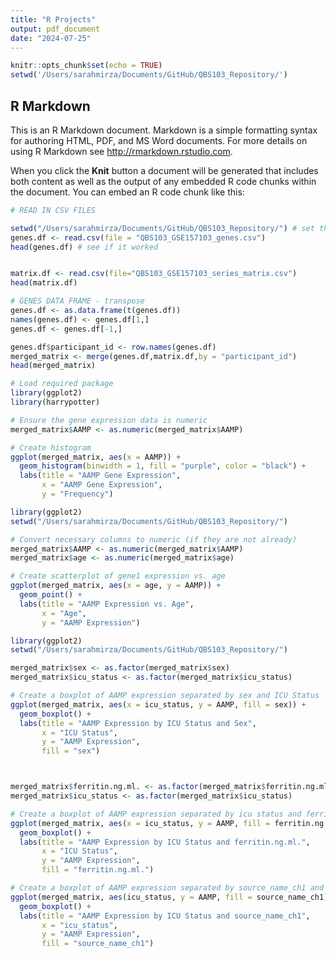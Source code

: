 ```yaml
---
title: "R Projects"
output: pdf_document
date: "2024-07-25"
---
```


```r
knitr::opts_chunk$set(echo = TRUE)
setwd('/Users/sarahmirza/Documents/GitHub/QBS103_Repository/')
```

## R Markdown

This is an R Markdown document. Markdown is a simple formatting syntax for authoring HTML, PDF, and MS Word documents. For more details on using R Markdown see <http://rmarkdown.rstudio.com>.

When you click the **Knit** button a document will be generated that includes both content as well as the output of any embedded R code chunks within the document. You can embed an R code chunk like this:

```r
# READ IN CSV FILES

setwd("/Users/sarahmirza/Documents/GitHub/QBS103_Repository/") # set the working directory
genes.df <- read.csv(file = "QBS103_GSE157103_genes.csv") 
head(genes.df) # see if it worked


matrix.df <- read.csv(file="QBS103_GSE157103_series_matrix.csv")
head(matrix.df)

```
```r
# GENES DATA FRAME - transpose
genes.df <- as.data.frame(t(genes.df))
names(genes.df) <- genes.df[1,]
genes.df <- genes.df[-1,]
```

```r
genes.df$participant_id <- row.names(genes.df)
merged_matrix <- merge(genes.df,matrix.df,by = "participant_id")
head(merged_matrix)
```
```r
# Load required package
library(ggplot2)
library(harrypotter)

# Ensure the gene expression data is numeric
merged_matrix$AAMP <- as.numeric(merged_matrix$AAMP)

# Create histogram
ggplot(merged_matrix, aes(x = AAMP)) +
  geom_histogram(binwidth = 1, fill = "purple", color = "black") +
  labs(title = "AAMP Gene Expression",
       x = "AAMP Gene Expression",
       y = "Frequency") 
```


```r
library(ggplot2)
setwd("/Users/sarahmirza/Documents/GitHub/QBS103_Repository/")

# Convert necessary columns to numeric (if they are not already)
merged_matrix$AAMP <- as.numeric(merged_matrix$AAMP)
merged_matrix$age <- as.numeric(merged_matrix$age)

# Create scatterplot of gene1 expression vs. age
ggplot(merged_matrix, aes(x = age, y = AAMP)) +
  geom_point() +
  labs(title = "AAMP Expression vs. Age",
       x = "Age",
       y = "AAMP Expression") 


```

```r
library(ggplot2)
setwd("/Users/sarahmirza/Documents/GitHub/QBS103_Repository/")

merged_matrix$sex <- as.factor(merged_matrix$sex)
merged_matrix$icu_status <- as.factor(merged_matrix$icu_status)

# Create a boxplot of AAMP expression separated by sex and ICU Status
ggplot(merged_matrix, aes(x = icu_status, y = AAMP, fill = sex)) +
  geom_boxplot() +
  labs(title = "AAMP Expression by ICU Status and Sex",
       x = "ICU Status",
       y = "AAMP Expression",
       fill = "sex") 



merged_matrix$ferritin.ng.ml. <- as.factor(merged_matrix$ferritin.ng.ml.)
merged_matrix$icu_status <- as.factor(merged_matrix$icu_status)

# Create a boxplot of AAMP expression separated by icu status and ferritin.ng.ml.
ggplot(merged_matrix, aes(x = icu_status, y = AAMP, fill = ferritin.ng.ml.)) +
  geom_boxplot() +
  labs(title = "AAMP Expression by ICU Status and ferritin.ng.ml.",
       x = "ICU Status",
       y = "AAMP Expression",
       fill = "ferritin.ng.ml.") 

# Create a boxplot of AAMP expression separated by source_name_ch1 and icu status
ggplot(merged_matrix, aes(icu_status, y = AAMP, fill = source_name_ch1)) +
  geom_boxplot() +
  labs(title = "AAMP Expression by ICU Status and source_name_ch1",
       x = "icu_status",
       y = "AAMP Expression",
       fill = "source_name_ch1") 
```

